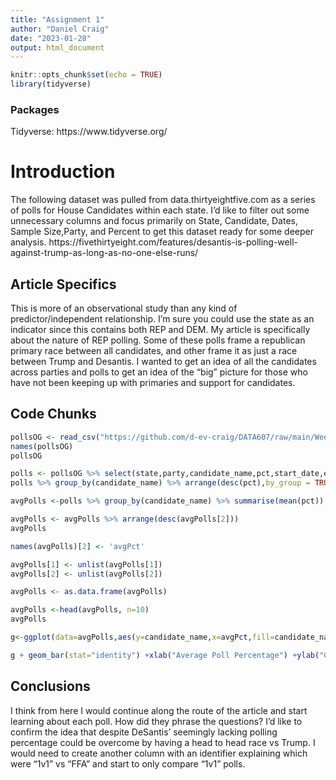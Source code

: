 ```yaml
---
title: "Assignment 1"
author: "Daniel Craig"
date: "2023-01-28"
output: html_document
---
```


```r
knitr::opts_chunk$set(echo = TRUE)
library(tidyverse)
```

### Packages
Tidyverse: https://www.tidyverse.org/

# Introduction  
  
The following dataset was pulled from data.thirtyeightfive.com as a series of polls for House Candidates within each state. I'd like to filter out some unnecessary columns and focus primarily on State, Candidate, Dates, Sample Size,Party, and Percent to get this dataset ready for some deeper analysis.
https://fivethirtyeight.com/features/desantis-is-polling-well-against-trump-as-long-as-no-one-else-runs/  
  
## Article Specifics
This is more of an observational study than any kind of predictor/independent relationship. I'm sure you could use the state as an indicator since this contains both REP and DEM. My article is specifically about the nature of REP polling. Some of these polls frame a republican primary race between all candidates, and other frame it as just a race between Trump and Desantis. I wanted to get an idea of all the candidates across parties and polls to get an idea of the "big" picture for those who have not been keeping up with primaries and support for candidates.

## Code Chunks

```r
pollsOG <- read_csv("https://github.com/d-ev-craig/DATA607/raw/main/Week%201%20-%20Data%20Structures%20%26%20Basic%20Ops/president_primary_polls.csv")
names(pollsOG)
pollsOG
```

```r

polls <- pollsOG %>% select(state,party,candidate_name,pct,start_date,end_date,pollster,methodology,office_type,stage)
polls %>% group_by(candidate_name) %>% arrange(desc(pct),by_group = TRUE)

avgPolls <-polls %>% group_by(candidate_name) %>% summarise(mean(pct))

avgPolls <- avgPolls %>% arrange(desc(avgPolls[2]))
avgPolls

names(avgPolls)[2] <- 'avgPct'

avgPolls[1] <- unlist(avgPolls[1])
avgPolls[2] <- unlist(avgPolls[2])

avgPolls <- as.data.frame(avgPolls)

avgPolls <-head(avgPolls, n=10)
avgPolls
```

```r
g<-ggplot(data=avgPolls,aes(y=candidate_name,x=avgPct,fill=candidate_name)) 

g + geom_bar(stat="identity") +xlab("Average Poll Percentage") +ylab("Candidate")+theme(legend.position = "none")
```

## Conclusions  
I think from here I would continue along the route of the article and start learning about each poll. How did they phrase the questions? I'd like to confirm the idea that despite DeSantis' seemingly lacking polling percentage could be overcome by having a head to head race vs Trump. I would need to create another column with an identifier explaining which were "1v1" vs "FFA" and start to only compare "1v1" polls. 
